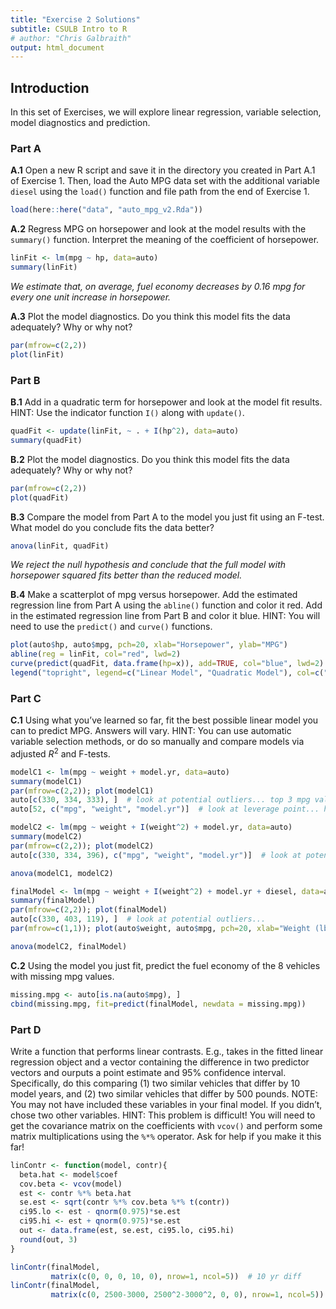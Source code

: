 ```yaml
---
title: "Exercise 2 Solutions"
subtitle: CSULB Intro to R
# author: "Chris Galbraith"
output: html_document
---
```


## Introduction
In this set of Exercises, we will explore linear regression, variable selection, model diagnostics and prediction.


### Part A 
**A.1** Open a new R script and save it in the directory you created in Part A.1 of Exercise 1. Then, load the Auto MPG data set with the additional variable ```diesel``` using the ```load()``` function and file path from the end of Exercise 1.
```r
load(here::here("data", "auto_mpg_v2.Rda"))
```

**A.2** Regress MPG on horsepower and look at the model results with the ```summary()``` function. Interpret the meaning of the coefficient of horsepower.
```r
linFit <- lm(mpg ~ hp, data=auto)
summary(linFit)
```

*We estimate that, on average, fuel economy decreases by 0.16 mpg for every one unit increase in horsepower.*

**A.3** Plot the model diagnostics. Do you think this model fits the data adequately? Why or why not?
```r
par(mfrow=c(2,2))
plot(linFit)
```


### Part B
**B.1** Add in a quadratic term for horsepower and look at the model fit results. HINT: Use the indicator function ```I()``` along with ```update()```.
```r
quadFit <- update(linFit, ~ . + I(hp^2), data=auto)
summary(quadFit)
```

**B.2** Plot the model diagnostics. Do you think this model fits the data adequately? Why or why not?
```r
par(mfrow=c(2,2))
plot(quadFit)
```

**B.3** Compare the model from Part A to the model you just fit using an F-test. What model do you conclude fits the data better?
```r
anova(linFit, quadFit)
```

*We reject the null hypothesis and conclude that the full model with horsepower squared fits better than the reduced model.* 

**B.4** Make a scatterplot of mpg versus horsepower. Add the estimated regression line from Part A using the ```abline()``` function and color it red. Add in the estimated regression line from Part B and color it blue. HINT: You will need to use the ```predict()``` and ```curve()``` functions.
```r
plot(auto$hp, auto$mpg, pch=20, xlab="Horsepower", ylab="MPG")
abline(reg = linFit, col="red", lwd=2)
curve(predict(quadFit, data.frame(hp=x)), add=TRUE, col="blue", lwd=2)
legend("topright", legend=c("Linear Model", "Quadratic Model"), col=c("red","blue"), lty=1, lwd=2, bty="n")
```


### Part C
**C.1** Using what you've learned so far, fit the best possible linear model you can to predict MPG. Answers will vary. HINT: You can use automatic variable selection methods, or do so manually and compare models via adjusted $R^2$ and F-tests.
```r
modelC1 <- lm(mpg ~ weight + model.yr, data=auto)
summary(modelC1)
par(mfrow=c(2,2)); plot(modelC1)
auto[c(330, 334, 333), ]  # look at potential outliers... top 3 mpg values
auto[52, c("mpg", "weight", "model.yr")]  # look at leverage point... heaviest vehicle

modelC2 <- lm(mpg ~ weight + I(weight^2) + model.yr, data=auto)
summary(modelC2)
par(mfrow=c(2,2)); plot(modelC2)
auto[c(330, 334, 396), c("mpg", "weight", "model.yr")]  # look at potential outliers... top 3 mpg values

anova(modelC1, modelC2)

finalModel <- lm(mpg ~ weight + I(weight^2) + model.yr + diesel, data=auto)
summary(finalModel)
par(mfrow=c(2,2)); plot(finalModel)
auto[c(330, 403, 119), ]  # look at potential outliers...
par(mfrow=c(1,1)); plot(auto$weight, auto$mpg, pch=20, xlab="Weight (lbs)", ylab="MPG", col=auto$diesel)

anova(modelC2, finalModel)
```

**C.2** Using the model you just fit, predict the fuel economy of the 8 vehicles with missing mpg values.
```r
missing.mpg <- auto[is.na(auto$mpg), ]
cbind(missing.mpg, fit=predict(finalModel, newdata = missing.mpg))
```


### Part D
Write a function that performs linear contrasts. E.g., takes in the fitted linear regression object and a vector containing the difference in two predictor vectors and ourputs a point estimate and 95% confidence interval. Specifically, do this comparing (1) two similar vehicles that differ by 10 model years, and (2) two similar vehicles that differ by 500 pounds. NOTE: You may not have included these variables in your final model. If you didn't, chose two other variables. HINT: This problem is difficult! You will need to get the covariance matrix on the coefficients with ```vcov()``` and perform some matrix multiplications using the ```%*%``` operator. Ask for help if you make it this far!
```r
linContr <- function(model, contr){
  beta.hat <- model$coef
  cov.beta <- vcov(model)
  est <- contr %*% beta.hat
  se.est <- sqrt(contr %*% cov.beta %*% t(contr))
  ci95.lo <- est - qnorm(0.975)*se.est
  ci95.hi <- est + qnorm(0.975)*se.est
  out <- data.frame(est, se.est, ci95.lo, ci95.hi)
  round(out, 3)
}

linContr(finalModel, 
         matrix(c(0, 0, 0, 10, 0), nrow=1, ncol=5))  # 10 yr diff
linContr(finalModel, 
         matrix(c(0, 2500-3000, 2500^2-3000^2, 0, 0), nrow=1, ncol=5))  # 500 lb diff
```

